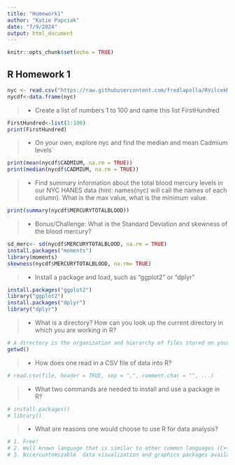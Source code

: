 ```yaml
---
title: "Homework1"
author: "Katie Papciak"
date: "7/9/2024"
output: html_document
---
```


```r
knitr::opts_chunk$set(echo = TRUE)
```

## R Homework 1

```r
nyc <- read.csv("https://raw.githubusercontent.com/fredlapolla/RVilcekMaster23/master/NYC_HANES_DIAB.csv")
nycdf<-data.frame(nyc)
```

>- Create a list of numbers 1 to 100 and name this list FirstHundred

```r
FirstHundred<-list(1:100)
print(FirstHundred)
```

>- On your own, explore nyc and find the median and mean Cadmium levels`

```r
print(mean(nycdf$CADMIUM, na.rm = TRUE))
print(median(nycdf$CADMIUM, na.rm = TRUE))
```


>- Find summary information about the total blood mercury levels in our NYC HANES data (hint: names(nyc) will call the names of each column). What is the max value, what is the minimum value.  

```r
print(summary(nycdf$MERCURYTOTALBLOOD))
```

>- Bonus/Challenge: What is the Standard Deviation and skewness of the blood mercury?

```r
sd_merc<- sd(nycdf$MERCURYTOTALBLOOD, na.rm = TRUE)
install.packages("moments")
library(moments)
skewness(nycdf$MERCURYTOTALBLOOD, na.rm= TRUE)
```


>- Install a package and load, such as "ggplot2" or "dplyr"

```r
install.packages("ggplot2")
library("ggplot2")
install.packages("dplyr")
library("dplyr")
```


>- What is a directory? How can you look up the current directory in which you are working in R?

```r
# A directory is the organization and hierarchy of files stored on your computer. A working directory in R is the current location where R saves and pulls files from your computer. 
getwd()
```

>- How does one read in a CSV file of data into R?

```r
# read.csv(file, header = TRUE, sep = ",", comment.char = "", ...) 
```

>- What two commands are needed to install and use a package in R?

```r
# install.packages()
# library()
```

>- What are reasons one would choose to use R for data analysis?

```r
# 1. Free!
# 2. Well known language that is similar to other common languages (C++, python, Java) with large user community.
# 3. Nice/customizable  data visualization and graphics packages available to public
```
